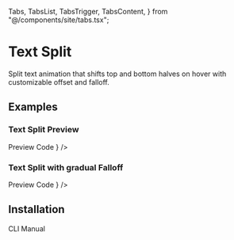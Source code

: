   Tabs,
  TabsList,
  TabsTrigger,
  TabsContent,
} from "@/components/site/tabs.tsx";


# Text Split

Split text animation that shifts top and bottom halves on hover with customizable offset and falloff.

## Examples

### Text Split Preview

<Tabs defaultValue="preview" className="">
  <TabsList>
    <TabsTrigger value="preview">Preview</TabsTrigger>
    <TabsTrigger value="code">Code</TabsTrigger>
  </TabsList>
  <TabsContent value="preview">
    <ComponentRenderer component={<TextSplitPreview />} />
  </TabsContent>
  <TabsContent value="code">
    <CodeBlock filePath="src/app/docs/text-split/text-split-preview.tsx" />
  </TabsContent>
</Tabs>

### Text Split with gradual Falloff

<Tabs defaultValue="preview" className="">
  <TabsList>
    <TabsTrigger value="preview">Preview</TabsTrigger>
    <TabsTrigger value="code">Code</TabsTrigger>
  </TabsList>
  <TabsContent value="preview">
    <ComponentRenderer component={<TextSplitFalloff />} />
  </TabsContent>
  <TabsContent value="code">
    <CodeBlock filePath="src/app/docs/text-split/text-split-falloff.tsx" />
  </TabsContent>
</Tabs>

## Installation

<Tabs defaultValue="cli" className="">
  <TabsList>
    <TabsTrigger value="cli">CLI</TabsTrigger>
    <TabsTrigger value="manual">Manual</TabsTrigger>
  </TabsList>
  <TabsContent value="cli">
    <Cli command={`npx shadcn@latest add "https://berlix.vercel.app/registry/text-split.json"`} />
  </TabsContent>

  <TabsContent value="manual">
    <CodeBlock filePath="src/components/core/text-split.tsx" />
  </TabsContent>
</Tabs>
